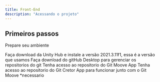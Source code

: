 ```yaml
---
title: Front-End
description: "Acessando o projeto"
---
```


## Primeiros passos

Prepare seu ambiente

<CardGroup cols={2}>
  <Card
    title="Download Unity"
    icon="screwdriver-wrench"
    href="https://unity.com/download"
  >
    Faça download da Unity Hub e instale a versão 2021.3.11f1, essa é a versão que usamos
  </Card>
    <Card
    title="Git Hub Desktop"
    icon="screwdriver-wrench"
    href="https://desktop.github.com/"
  >
    Faça download do gitHub Desktop para gerenciar os repositorios do git
  </Card>
  <Card
    title="Git Moove App"
    icon="screwdriver-wrench"
    href="https://github.com/SensorialSports/MooveApp"
  >
    Tenha acesso ao repositorio do Git Moove App
  </Card>
  <Card
    title="Git Creator App"
    icon="screwdriver-wrench"
    href="https://github.com/SensorialSports/sensorialcreator"
  >
    Tenha acesso ao repositorio do Git Cretor App para funcionar junto com o Git Moove *necessario
  </Card>
</CardGroup>